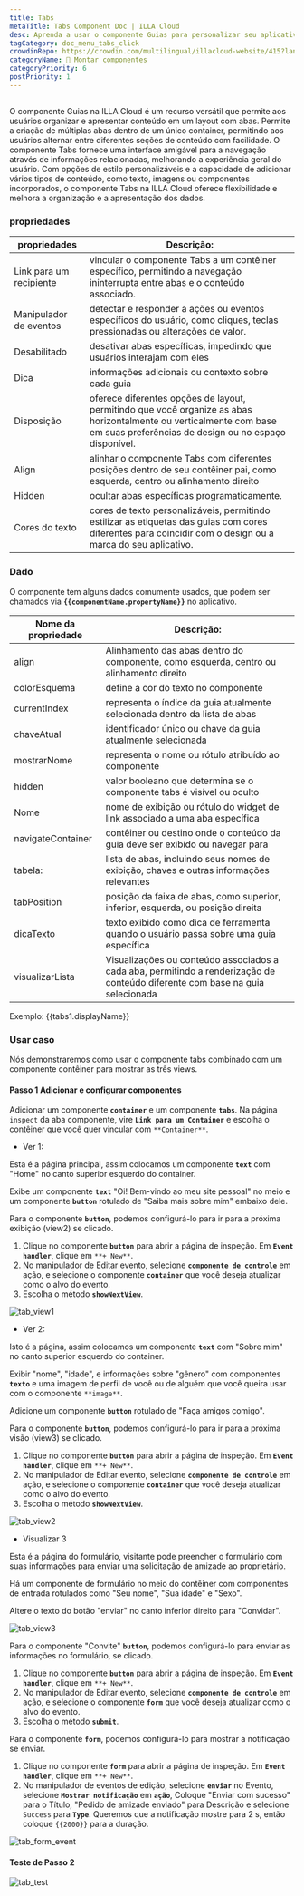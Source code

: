```yaml
---
title: Tabs
metaTitle: Tabs Component Doc | ILLA Cloud
desc: Aprenda a usar o componente Guias para personalizar seu aplicativo na ILLA Cloud.
tagCategory: doc_menu_tabs_click
crowdinRepo: https://crowdin.com/multilingual/illacloud-website/415?languages=pt&filter=basic&value=0
categoryName: 🧬 Montar componentes
categoryPriority: 6
postPriority: 1
---
```


## <h2 hidden>O que é Guias?</h2>

O componente Guias na ILLA Cloud é um recurso versátil que permite aos usuários organizar e apresentar conteúdo em um layout com abas. Permite a criação de múltiplas abas dentro de um único container, permitindo aos usuários alternar entre diferentes seções de conteúdo com facilidade. O componente Tabs fornece uma interface amigável para a navegação através de informações relacionadas, melhorando a experiência geral do usuário. Com opções de estilo personalizáveis e a capacidade de adicionar vários tipos de conteúdo, como texto, imagens ou componentes incorporados, o componente Tabs na ILLA Cloud oferece flexibilidade e melhora a organização e a apresentação dos dados.

### propriedades

| propriedades                 | Descrição:                                                                                                                                                                  |
| ---------------------------- | --------------------------------------------------------------------------------------------------------------------------------------------------------------------------- |
| Link para um recipiente      | vincular o componente Tabs a um contêiner específico, permitindo a navegação ininterrupta entre abas e o conteúdo associado.                                                |
| Manipulador de eventos       | detectar e responder a ações ou eventos específicos do usuário, como cliques, teclas pressionadas ou alterações de valor.                                                   |
| Desabilitado                 | desativar abas específicas, impedindo que usuários interajam com eles                                                                                                       |
| Dica                         | informações adicionais ou contexto sobre cada guia                                                                                                                          |
| Disposição                   | oferece diferentes opções de layout, permitindo que você organize as abas horizontalmente ou verticalmente com base em suas preferências de design ou no espaço disponível. |
| Align                        | alinhar o componente Tabs com diferentes posições dentro de seu contêiner pai, como esquerda, centro ou alinhamento direito                                                 |
| Hidden                       | ocultar abas específicas programaticamente.                                                                                                                                 |
| Cores do texto               | cores de texto personalizáveis, permitindo estilizar as etiquetas das guias com cores diferentes para coincidir com o design ou a marca do seu aplicativo.                  |

### Dado

O componente tem alguns dados comumente usados, que podem ser chamados via **`{{componentName.propertyName}}`** no aplicativo.

| Nome da propriedade          | Descrição:                                                                                                                         |
| ---------------------------- | ---------------------------------------------------------------------------------------------------------------------------------- |
| align                        | Alinhamento das abas dentro do componente, como esquerda, centro ou alinhamento direito                                            |
| colorEsquema                 | define a cor do texto no componente                                                                                                |
| currentIndex                 | representa o índice da guia atualmente selecionada dentro da lista de abas                                                         |
| chaveAtual                   | identificador único ou chave da guia atualmente selecionada                                                                        |
| mostrarNome                  | representa o nome ou rótulo atribuído ao componente                                                                                |
| hidden                       | valor booleano que determina se o componente tabs é visível ou oculto                                                              |
| Nome                         | nome de exibição ou rótulo do widget de link associado a uma aba específica                                                        |
| navigateContainer            | contêiner ou destino onde o conteúdo da guia deve ser exibido ou navegar para                                                      |
| tabela:                      | lista de abas, incluindo seus nomes de exibição, chaves e outras informações relevantes                                            |
| tabPosition                  | posição da faixa de abas, como superior, inferior, esquerda, ou posição direita                                                    |
| dicaTexto                    | texto exibido como dica de ferramenta quando o usuário passa sobre uma guia específica                                             |
| visualizarLista              | Visualizações ou conteúdo associados a cada aba, permitindo a renderização de conteúdo diferente com base na guia selecionada      |

Exemplo: {{tabs1.displayName}}

### Usar caso

Nós demonstraremos como usar o componente tabs combinado com um componente contêiner para mostrar as três views.

#### Passo 1 Adicionar e configurar componentes

Adicionar um componente **`container`** e um componente **`tabs`**. Na página `inspect` da aba componente, vire **`Link para um Container`** e escolha o contêiner que você quer vincular com `**Container**`.

-   Ver 1:

Esta é a página principal, assim colocamos um componente **`text`** com "Home" no canto superior esquerdo do container.

Exibe um componente **`text`** "Oi! Bem-vindo ao meu site pessoal" no meio e um componente **`button`** rotulado de "Saiba mais sobre mim" embaixo dele.

Para o componente **`button`**, podemos configurá-lo para ir para a próxima exibição (view2) se clicado.

1.  Clique no componente **`button`** para abrir a página de inspeção. Em **`Event handler`**, clique em `**+ New**`.
2.  No manipulador de Editar evento, selecione **`componente de controle`** em ação, e selecione o componente **`container`** que você deseja atualizar como o alvo do evento.
3.  Escolha o método **`showNextView`**.

![tab_view1](https://cdn.illacloud.com/official-website/img/docs/tab_view1.jpg)

-   Ver 2:

Isto é a página, assim colocamos um componente **`text`** com "Sobre mim" no canto superior esquerdo do container.

Exibir "nome", "idade", e informações sobre "gênero" com componentes **`texto`** e uma imagem de perfil de você ou de alguém que você queira usar com o componente `**image**`.

Adicione um componente **`button`** rotulado de "Faça amigos comigo".

Para o componente **`button`**, podemos configurá-lo para ir para a próxima visão (view3) se clicado.

1.  Clique no componente **`button`** para abrir a página de inspeção. Em **`Event handler`**, clique em `**+ New**`.
2.  No manipulador de Editar evento, selecione **`componente de controle`** em ação, e selecione o componente **`container`** que você deseja atualizar como o alvo do evento.
3.  Escolha o método **`showNextView`**.

![tab_view2](https://cdn.illacloud.com/official-website/img/docs/tab_view2.jpg)

-   Visualizar 3

Esta é a página do formulário, visitante pode preencher o formulário com suas informações para enviar uma solicitação de amizade ao proprietário.

Há um componente de formulário no meio do contêiner com componentes de entrada rotulados como "Seu nome", "Sua idade" e "Sexo".

Altere o texto do botão "enviar" no canto inferior direito para "Convidar".

![tab_view3](https://cdn.illacloud.com/official-website/img/docs/tab_view3.jpg)

Para o componente "Convite" **`button`**, podemos configurá-lo para enviar as informações no formulário, se clicado.

1.  Clique no componente **`button`** para abrir a página de inspeção. Em **`Event handler`**, clique em `**+ New**`.
2.  No manipulador de Editar evento, selecione **`componente de controle`** em ação, e selecione o componente **`form`** que você deseja atualizar como o alvo do evento.
3.  Escolha o método **`submit`**.

Para o componente **`form`**, podemos configurá-lo para mostrar a notificação se enviar.

1.  Clique no componente **`form`** para abrir a página de inspeção. Em **`Event handler`**, clique em `**+ New**`.
2.  No manipulador de eventos de edição, selecione **`enviar`** no Evento, selecione **`Mostrar notificação`** em **`ação`**, Coloque "Enviar com sucesso" para o Título, "Pedido de amizade enviado" para Descrição e selecione `Success` para **`Type`**. Queremos que a notificação mostre para 2 s, então coloque `{{2000}}` para a duração.

![tab_form_event](https://cdn.illacloud.com/official-website/img/docs/tab_form_event.jpg)

#### Teste de Passo 2

![tab_test](https://cdn.illacloud.com/official-website/img/docs/tab_test.gif)

